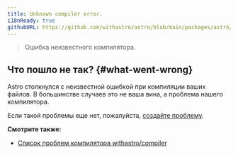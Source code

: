 ```yaml
---
title: Unknown compiler error.
i18nReady: true
githubURL: https://github.com/withastro/astro/blob/main/packages/astro/src/core/errors/errors-data.ts
---
```


> Ошибка неизвестного компилятора.

## Что пошло не так? \{#what-went-wrong\}

Astro столкнулся с неизвестной ошибкой при компиляции ваших файлов. В большинстве случаев это не ваша вина, а проблема нашего компилятора.

Если такой проблемы еще нет, пожалуйста, [создайте проблему](https://astro.build/issues/compiler).

**Смотрите также:**

-  [Список проблем компилятора withastro/compiler](https://astro.build/issues/compiler)